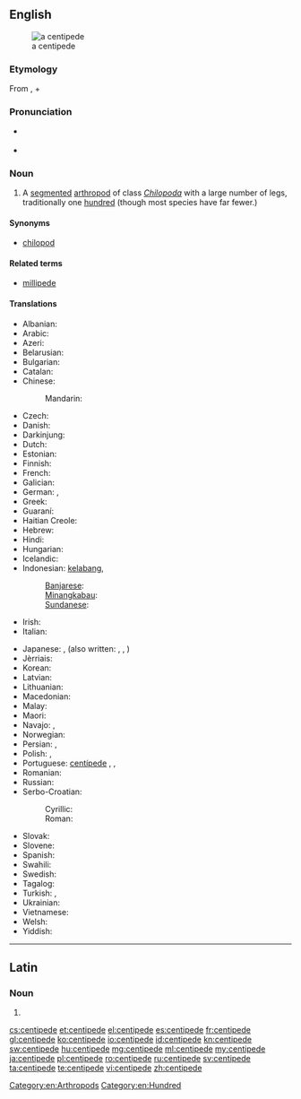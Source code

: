 ==English==
{{wikipedia}}
[[Image:Chilopod_%28Marshal_Hedin%29.jpg|thumb|right|a centipede]]

===Etymology===
From {{etyl|la}} {{term|centi-||hundred|lang=la}}, + {{term|-pede||feet|lang=la}}

===Pronunciation===
* {{a|UK}} {{IPA|/ˈʃɛnt.ɪ.pid/}} {{X-SAMPA|/"SEnt.I.pid/}}
* {{hyphenation|cen-ti-pede|sen'tah-peed}}

===Noun===
{{en-noun}}

# A [[segmented]] [[arthropod]] of class ''[[Chilopoda]]'' with a large number of legs, traditionally one [[hundred]] (though most species have far fewer.)

====Synonyms====
* [[chilopod]]

====Related terms====
* [[millipede]]

====Translations====
{{trans-top|a segmented arthropod of class Chilopoda}}
* Albanian: {{t-|sq|njëqindkëmbëshi}}
* Arabic: {{t-|ar|حريش|m|tr=ḥarīš|sc=Arab}}
* Azeri: {{t+|az|qırxayaq}}
* Belarusian: {{t-|be|cараканожка|f|tr=sarakanóžka|sc=Cyrl}}
* Bulgarian: {{t-|bg|стоножка|f|tr=stonóžka|sc=Cyrl}}
* Catalan: {{t-|ca|centpeus}}
* Chinese:
*: Mandarin: {{t-|cmn|蜈蚣|tr=wúgōng|sc=Hani}}
* Czech: {{t-|cs|stonožka|f}}
* Danish: {{t-|da|skolopender}}
* Darkinjung: {{tø|xda|búrranburran}}
* Dutch: {{t+|nl|duizendpoot|m}}
* Estonian: {{t-|et|sadajalgne}}
* Finnish: {{t-|fi|juoksujalkainen}}
* French: {{t+|fr|centipède|m}}
* Galician: {{t-|gl|cempés}}
* German: {{t-|de|Hundertfüßer|m}}, {{t+|de|Tausendfüßer|m}}
* Greek: {{t+|el|σαρανταποδαρούσα|f|tr=sarantapodaroúsa|sc=Grek}}
* Guaraní: {{t-|gn|japeusa}}
* Haitian Creole: {{tø|ht|miryapod}}
* Hebrew: {{t+|he|נדל|m|tr=nadal}}
* Hindi: {{t-|hi|चालीसपद|tr=cālīspad|sc=Deva}}
* Hungarian: {{t-|hu|százlábúak}}
* Icelandic: {{t-|is|margfætlur}}
* Indonesian: [[kelabang]], {{t+|id|lipan}}
*: [[Banjarese]]: {{tø|bjn|halilipan}}
*: [[Minangkabau]]: {{tø|min|sipasan}}
*: [[Sundanese]]: {{t+|su|babakaur}}
* Irish: {{t-|ga|céadchosach}}
* Italian: {{t-|it|centopiedi|m}}
{{trans-mid}}
* Japanese: {{t-|ja|ムカデ|tr=mukade|sc=Jpan}}, {{t-|ja|百足|tr=むかで, mukade|sc=Jpan}} (also written: {{t-|ja|蜈蚣|sc=Jpan}}, {{t-|ja|蜈蜙|sc=Jpan}}, {{t-|ja|蝍蛆|sc=Jpan}})
* Jèrriais: {{tø|roa-jer|bête à chent pids|f}}
* Korean: {{t+|ko|지네|tr=jine|sc=Kore}}
* Latvian: {{t-|lv|simtkāji}}
* Lithuanian: {{t-|lt|lūpakojai}}
* Macedonian: {{t-|mk|стоногалка|f|tr=stonógalka}}
* Malay: {{t-|ms|lipan}}
* Maori: {{t|mi|weri}}
* Navajo: {{tø|nv|jááłánii}}, {{tø|nv|jáád łánii}}
* Norwegian: {{t-|no|skolopender|m}}
* Persian: {{t+|fa|صدپا|tr=sad-pâ|sc=fa-Arab}}, {{t+|fa|پرپا|sc=fa-Arab}}
* Polish: {{t+|pl|stonoga|f}}, {{t-|pl|pareczniki}}
* Portuguese: [[centípede]] {{m}}, {{t+|pt|centopeia|f}}, {{t-|pt|quilópode}}
* Romanian: {{t-|ro|centiped}}
* Russian: {{t+|ru|сороконожка|f|tr=sorokonóžka}}
* Serbo-Croatian:
*: Cyrillic: {{t-|sh|стонога|f}}
*: Roman: {{t-|sh|stonoga|f}}
* Slovak: {{t-|sk|stonožka|f}}
* Slovene: {{t+|sl|stonoga}}
* Spanish: {{t+|es|ciempiés|m}}
* Swahili: {{t+|sw|tandu}}
* Swedish: {{t-|sv|enkelfoting|c}}
* Tagalog: {{t+|tl|alupihan}}
* Turkish: {{t+|tr|kırkayak}}, {{t-|tr|çıya}}
* Ukrainian: {{t-|uk|cороконіжка|f|tr=sorokonížka|sc=Cyrl}}
* Vietnamese: {{t-|vi|con rít}}
* Welsh: {{t-|cy|neidr gantroed}}
* Yiddish: {{t-|yi|סענטיפּעדע|sc=Hebr}}
{{trans-bottom}}

[[Category:en:Arthropods]]
[[Category:en:Hundred]]

----

==Latin==

===Noun===
{{la-noun-form|centipede}}

# {{inflection of|centipes|centipēs|abl|s|lang=la}}

[[cs:centipede]]
[[et:centipede]]
[[el:centipede]]
[[es:centipede]]
[[fr:centipede]]
[[gl:centipede]]
[[ko:centipede]]
[[io:centipede]]
[[id:centipede]]
[[kn:centipede]]
[[sw:centipede]]
[[hu:centipede]]
[[mg:centipede]]
[[ml:centipede]]
[[my:centipede]]
[[ja:centipede]]
[[pl:centipede]]
[[ro:centipede]]
[[ru:centipede]]
[[sv:centipede]]
[[ta:centipede]]
[[te:centipede]]
[[vi:centipede]]
[[zh:centipede]]